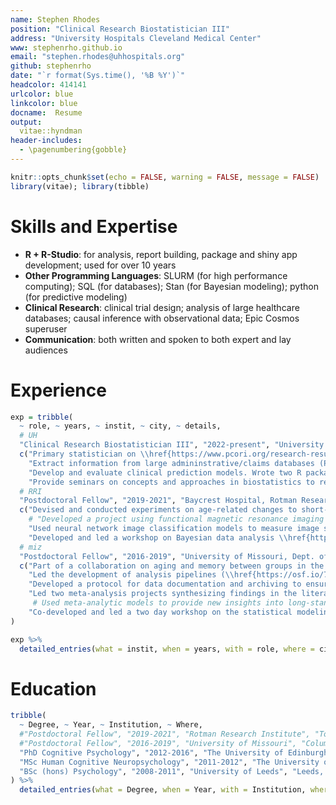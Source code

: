 ```yaml
---
name: Stephen Rhodes
position: "Clinical Research Biostatistician III"
address: "University Hospitals Cleveland Medical Center"
www: stephenrho.github.io
email: "stephen.rhodes@uhhospitals.org"
github: stephenrho
date: "`r format(Sys.time(), '%B %Y')`"
headcolor: 414141
urlcolor: blue
linkcolor: blue
docname:  Resume
output: 
  vitae::hyndman
header-includes:
  - \pagenumbering{gobble}
---
```


<!-- googlescholar: VXD5emcAAAAJ&hl -->

```r
knitr::opts_chunk$set(echo = FALSE, warning = FALSE, message = FALSE)
library(vitae); library(tibble)
```

# Skills and Expertise

- **R + R-Studio**: for analysis, report building, package and shiny app development; used for over 10 years
- **Other Programming Languages**: SLURM (for high performance computing); SQL (for databases); Stan (for Bayesian modeling); python (for predictive modeling)
- **Clinical Research**: clinical trial design; analysis of large healthcare databases; causal inference with observational data; Epic Cosmos superuser
- **Communication**: both written and spoken to both expert and lay audiences

# Experience

```r
exp = tribble(
  ~ role, ~ years, ~ instit, ~ city, ~ details,
  # UH
  "Clinical Research Biostatistician III", "2022-present", "University Hospitals, Cleveland Medical Center", "Cleveland OH, USA", 
  c("Primary statistician on \\href{https://www.pcori.org/research-results/2024/bulking-versus-sling-treating-stress-urinary-incontinence-time-vaginal-prolapse-repair}{multi-center randomized trial funded by PCORI.}",
    "Extract information from large admininstrative/claims databases (Premier Healthcare Database, Marketscan, ICES (Ontario), Epic Cosmos).", 
    "Develop and evaluate clinical prediction models. Wrote two R packages that implement best-practices for internal validation (\\href{https://cran.r-project.org/package=pminternal}{pminternal}) and assessing calibration (\\href{https://cran.r-project.org/package=pmcalibration}{pmcalibration}) of prediction models.",
    "Provide seminars on concepts and approaches in biostatistics to residents, fellows, and research staff."),
  # RRI
  "Postdoctoral Fellow", "2019-2021", "Baycrest Hospital, Rotman Research Institute (University of Toronto)", "Toronto ON, CA", 
  c("Devised and conducted experiments on age-related changes to short- and long-term memory.",
    # "Developed a project using functional magnetic resonance imaging to decode currently active neural representations in short-term memory (shelved due to Covid-19).",
    "Used neural network image classification models to measure image similarity for testing against human perception and memory.",
    "Developed and led a workshop on Bayesian data analysis \\href{https://github.com/stephenrho/bayes-workshop}{(materials here)}."),
  # miz
  "Postdoctoral Fellow", "2016-2019", "University of Missouri, Dept. of Psychological Sciences", "Columbia MO, USA", 
  c("Part of a collaboration on aging and memory between groups in the US, UK, and Switzerland (\\url{http://womaac.psy.ed.ac.uk/}).",
    "Led the development of analysis pipelines (\\href{https://osf.io/72j4m/}{example here}) and performed analyses of experimental data using generalized linear mixed effects models.",
    "Developed a protocol for data documentation and archiving to ensure reproducibility.",
    "Led two meta-analysis projects synthesizing findings in the literature on memory and aging.",
     # Used meta-analytic models to provide new insights into long-standing research questions. Published in \\href{https://psycnet.apa.org/fulltext/2019-24512-001.html}{Psychology \\& Aging} and \\href{https://link.springer.com/article/10.3758/s13423-019-01649-y}{Psychonomic Bulletin \\& Review}.
    "Co-developed and led a two day workshop on the statistical modeling using maximum likelihood and Bayesian estimation techniques \\href{https://github.com/stephenrho/CognitiveModelingWorkshop}{(materials here)}.")
)

exp %>%
  detailed_entries(what = instit, when = years, with = role, where = city, why = details, .protect = F)
```

# Education

```r

tribble(
  ~ Degree, ~ Year, ~ Institution, ~ Where,
  #"Postdoctoral Fellow", "2019-2021", "Rotman Research Institute", "Toronto ON, CA",
  #"Postdoctoral Fellow", "2016-2019", "University of Missouri", "Columbia MO, USA",
  "PhD Cognitive Psychology", "2012-2016", "The University of Edinburgh", "Edinburgh, UK",
  "MSc Human Cognitive Neuropsychology", "2011-2012", "The University of Edinburgh", "Edinburgh, UK",
  "BSc (hons) Psychology", "2008-2011", "University of Leeds", "Leeds, UK"
) %>% 
  detailed_entries(what = Degree, when = Year, with = Institution, where = Where)
```
